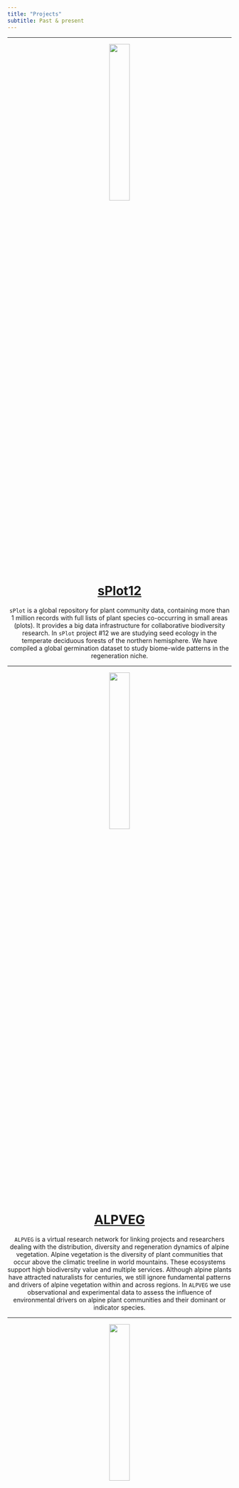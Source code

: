 ```yaml
---
title: "Projects"
subtitle: Past & present
---
```


---

<center>

![](pictures/Mercurialis.JPG){width=auto height="30%" .img-circle}

</center>

<center> <h1>[sPlot12](https://www.idiv.de/en/sdiv/working_groups/wg_pool/splot/projects.html)</h1> </center>

<center>`sPlot` is a global repository for plant community data, containing more than 1 million records with full lists of plant species co-occurring in small areas (plots). It provides a big data infrastructure for collaborative biodiversity research. In `sPlot` project #12 we are studying seed ecology in the temperate deciduous forests of the northern hemisphere. We have compiled a global germination dataset to study biome-wide patterns in the regeneration niche.</center>

---

<center>

![](pictures/Soldanella.JPG){width=auto height="30%" .img-circle}

</center>

<center> <h1>[ALPVEG](https://www.alpveg.com/)</h1> </center>

<center>`ALPVEG` is a virtual research network for linking projects and researchers dealing with the distribution, diversity and regeneration dynamics of alpine vegetation. Alpine vegetation is the diversity of plant communities that occur above the climatic treeline in world mountains. These ecosystems support high biodiversity value and multiple services. Although alpine plants have attracted naturalists for centuries, we still ignore fundamental patterns and drivers of alpine vegetation within and across regions. In `ALPVEG` we use observational and experimental data to assess the influence of environmental drivers on alpine plant communities and their dominant or indicator species.</center>

---

<center>

![](pictures/Malva.jpg){width=auto height="30%" .img-circle}

</center>

<center> <h1>[SOS Praderas](https://www.sospraderas.eu/en/)</h1> </center>

<center>`SOS Praderas` (2016-2019) promoted the sustainable management of hay meadows to ensure their conservation. Hay meadows are species-rich semi-natural habitats of great cultural and biological value in Europe. The abandonment of traditional agricultural practices is threatening their survival. `SOS Praderas` contributed to stop the loss of meadow biodiversity through innovative measures such as drafting new agri-environmental subsidies and the marketing of novel products (seed mixes).</center>

---

<center>

![](pictures/Spartina.jpg){width=auto height="30%" .img-circle}

</center>

<center> <h1>[Gedan Lab](http://www.gedanlab.com/)</h1> </center>

<center>In 2017 I had the opportunity to join the `Gedan lab` at the `George Washington University`, and I got to enjoy a field season in the salt marshes of rural Maryland. We studied the novel plant communities colonizing old agricultural fields that had to be abandoned as a consequence of rising sea level and saltwater intrusion.</center>

---

<center>

![](pictures/Lamium.jpg){width=auto height="30%" .img-circle}

</center>

<center> <h1>[NASSTEC](https://nasstec.eu/home)</h1> </center>

<center>`NASSTEC` (2014-2017) was a Marie Curie Initial Training Network that trained 11 PhDs in native seed science, conservation and technology. Its goal was to increase European capacities in seed-based environmental restoration.`NASSTEC` connected the public and private sector to establish a multidisciplinary European Doctoral School integrating knowledge in seed biology, plant ecology, molecular biology, conservation, environmental science, crop science and horticulture.</center>

---

<center>

![](pictures/Centaurium.jpg){width=auto height="30%" .img-circle}

</center>

<center> <h1>[Pritchard Lab](https://www.kew.org/science/our-science/departments/comparative-plant-and-fungal-biology/comparative-seed-biology)</h1> </center>

<center>Between 2015 and 2016 I got a personal grant to join the `Pritchard lab` (Comparative Seed Biology) at the `Royal Botanic Gardens, Kew`. There we studied plant regeneration under climate change, focusing on two aspects: (1) the application of thermal time germination models to simulate germination under climatic scenarios and (2) seed memory, the capacity of seeds to integrate past and present environmental cues to adjust their germination timing.</center>

---

<center>

![](pictures/Carex.jpg){width=auto height="30%" .img-circle}

</center>

<center> <h1>[Life Tremedal](https://lifetremedal.eu/en/)</h1> </center>

<center>`Life Tremedal` (2012-2015) improved the state of conservation of Natura 2000 wetlands in the north of the Iberian Peninsula. Continental wetlands, including peat bogs and fens, depend on unique water regimes to survive and provide valuable ecosystem services. `Life Tremedal` implemented conservation actions including the management of livestock grazing and the *ex situ* conservation of seeds.</center>

---